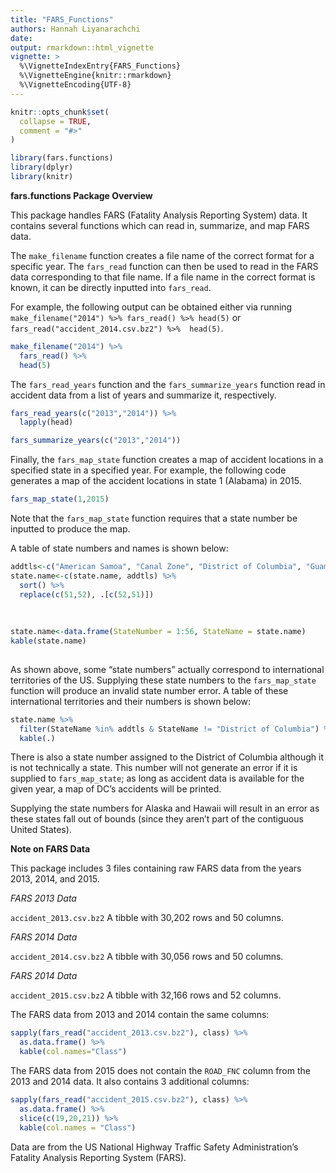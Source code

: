 ```yaml
---
title: "FARS_Functions"
authors: Hannah Liyanarachchi
date: 
output: rmarkdown::html_vignette
vignette: >
  %\VignetteIndexEntry{FARS_Functions}
  %\VignetteEngine{knitr::rmarkdown}
  %\VignetteEncoding{UTF-8}
---
```


```r
knitr::opts_chunk$set(
  collapse = TRUE,
  comment = "#>"
)
```

```r
library(fars.functions)
library(dplyr)
library(knitr)
```

**fars.functions Package Overview** 

This package handles FARS (Fatality Analysis Reporting System) data. 
It contains several functions which can read in, summarize, and map FARS data. 

The `make_filename` function creates a file name of the correct format for a specific year. The `fars_read` function can then be used to read in the FARS data corresponding to that file name. If a file name in the correct format is known, it can be directly inputted into `fars_read`. 

For example, the following output can be obtained either via running `make_filename("2014") %>% fars_read() %>% head(5)` or `fars_read("accident_2014.csv.bz2") %>%  head(5)`.

```r
make_filename("2014") %>% 
  fars_read() %>% 
  head(5)
```

The `fars_read_years` function and the `fars_summarize_years` function read in accident data from a list of years and summarize it, respectively. 

```r
fars_read_years(c("2013","2014")) %>% 
  lapply(head)

fars_summarize_years(c("2013","2014"))
```


Finally, the `fars_map_state` function creates a map of accident locations in a specified state in a specified year. 
For example, the following code generates a map of the accident locations in state 1 (Alabama) in 2015. 

```r
fars_map_state(1,2015)
```

Note that the `fars_map_state` function requires that a state number be inputted to produce the map. 
 
A table of state numbers and names is shown below: 

```r
addtls<-c("American Samoa", "Canal Zone", "District of Columbia", "Guam", "Puerto Rico", "Virgin Islands")
state.name<-c(state.name, addtls) %>% 
  sort() %>% 
  replace(c(51,52), .[c(52,51)])
  
  
  
state.name<-data.frame(StateNumber = 1:56, StateName = state.name)
kable(state.name)
  
```

As shown above, some "state numbers" actually correspond to international territories of the US.
Supplying these state numbers to the `fars_map_state` function will produce an invalid state number error. 
A table of these international territories and their numbers is shown below: 

```r
state.name %>% 
  filter(StateName %in% addtls & StateName != "District of Columbia") %>%
  kable(.)
```

There is also a state number assigned to the District of Columbia although it is not technically a state. This number will not generate an error if it is supplied to `fars_map_state`; as long as accident data is available for the given year, a map of DC's accidents will be printed. 

Supplying the state numbers for Alaska and Hawaii will result in an error as these states fall out of bounds (since they aren't part of the contiguous United States). 


**Note on FARS Data**

This package includes 3 files containing raw FARS data from the years 2013, 2014, and 2015. 

*FARS 2013 Data*

`accident_2013.csv.bz2`
A tibble with 30,202 rows and 50 columns. 

*FARS 2014 Data*

`accident_2014.csv.bz2`
A tibble with 30,056 rows and 50 columns. 

*FARS 2014 Data*

`accident_2015.csv.bz2`
A tibble with 32,166 rows and 52 columns. 

The FARS data from 2013 and 2014 contain the same columns: 

```r
sapply(fars_read("accident_2013.csv.bz2"), class) %>% 
  as.data.frame() %>% 
  kable(col.names="Class")
```

The FARS data from 2015 does not contain the `ROAD_FNC` column from the 2013 and 2014 data. It also contains 3 additional columns: 

```r
sapply(fars_read("accident_2015.csv.bz2"), class) %>% 
  as.data.frame() %>% 
  slice(c(19,20,21)) %>%
  kable(col.names = "Class")
```

Data are from the US National Highway Traffic Safety Administration's Fatality Analysis Reporting System (FARS). 
